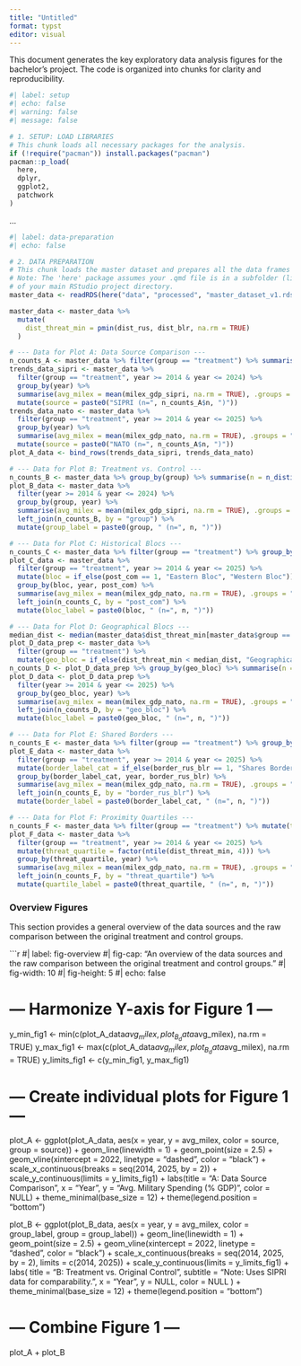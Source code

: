 ```yaml
---
title: "Untitled"
format: typst
editor: visual
---
```


This document generates the key exploratory data analysis figures for the bachelor's project. The code is organized into chunks for clarity and reproducibility.

```r
#| label: setup
#| echo: false
#| warning: false
#| message: false

# 1. SETUP: LOAD LIBRARIES
# This chunk loads all necessary packages for the analysis.
if (!require("pacman")) install.packages("pacman")
pacman::p_load(
  here,
  dplyr,
  ggplot2,
  patchwork
)
```

...

```r
#| label: data-preparation
#| echo: false

# 2. DATA PREPARATION
# This chunk loads the master dataset and prepares all the data frames needed for plotting.
# Note: The 'here' package assumes your .qmd file is in a subfolder (like 'docs')
# of your main RStudio project directory.
master_data <- readRDS(here("data", "processed", "master_dataset_v1.rds"))

master_data <- master_data %>%
  mutate(
    dist_threat_min = pmin(dist_rus, dist_blr, na.rm = TRUE)
  )

# --- Data for Plot A: Data Source Comparison ---
n_counts_A <- master_data %>% filter(group == "treatment") %>% summarise(n = n_distinct(iso3c))
trends_data_sipri <- master_data %>%
  filter(group == "treatment", year >= 2014 & year <= 2024) %>%
  group_by(year) %>%
  summarise(avg_milex = mean(milex_gdp_sipri, na.rm = TRUE), .groups = "drop") %>%
  mutate(source = paste0("SIPRI (n=", n_counts_A$n, ")"))
trends_data_nato <- master_data %>%
  filter(group == "treatment", year >= 2014 & year <= 2025) %>%
  group_by(year) %>%
  summarise(avg_milex = mean(milex_gdp_nato, na.rm = TRUE), .groups = "drop") %>%
  mutate(source = paste0("NATO (n=", n_counts_A$n, ")"))
plot_A_data <- bind_rows(trends_data_sipri, trends_data_nato)

# --- Data for Plot B: Treatment vs. Control ---
n_counts_B <- master_data %>% group_by(group) %>% summarise(n = n_distinct(iso3c))
plot_B_data <- master_data %>%
  filter(year >= 2014 & year <= 2024) %>%
  group_by(group, year) %>%
  summarise(avg_milex = mean(milex_gdp_sipri, na.rm = TRUE), .groups = "drop") %>%
  left_join(n_counts_B, by = "group") %>%
  mutate(group_label = paste0(group, " (n=", n, ")"))

# --- Data for Plot C: Historical Blocs ---
n_counts_C <- master_data %>% filter(group == "treatment") %>% group_by(post_com) %>% summarise(n = n_distinct(iso3c))
plot_C_data <- master_data %>%
  filter(group == "treatment", year >= 2014 & year <= 2025) %>%
  mutate(bloc = if_else(post_com == 1, "Eastern Bloc", "Western Bloc")) %>%
  group_by(bloc, year, post_com) %>%
  summarise(avg_milex = mean(milex_gdp_nato, na.rm = TRUE), .groups = "drop") %>%
  left_join(n_counts_C, by = "post_com") %>%
  mutate(bloc_label = paste0(bloc, " (n=", n, ")"))

# --- Data for Plot D: Geographical Blocs ---
median_dist <- median(master_data$dist_threat_min[master_data$group == "treatment"], na.rm = TRUE)
plot_D_data_prep <- master_data %>%
  filter(group == "treatment") %>%
  mutate(geo_bloc = if_else(dist_threat_min < median_dist, "Geographically East", "Geographically West"))
n_counts_D <- plot_D_data_prep %>% group_by(geo_bloc) %>% summarise(n = n_distinct(iso3c))
plot_D_data <- plot_D_data_prep %>%
  filter(year >= 2014 & year <= 2025) %>%
  group_by(geo_bloc, year) %>%
  summarise(avg_milex = mean(milex_gdp_nato, na.rm = TRUE), .groups = "drop") %>%
  left_join(n_counts_D, by = "geo_bloc") %>%
  mutate(bloc_label = paste0(geo_bloc, " (n=", n, ")"))

# --- Data for Plot E: Shared Borders ---
n_counts_E <- master_data %>% filter(group == "treatment") %>% group_by(border_rus_blr) %>% summarise(n = n_distinct(iso3c))
plot_E_data <- master_data %>%
  filter(group == "treatment", year >= 2014 & year <= 2025) %>%
  mutate(border_label_cat = if_else(border_rus_blr == 1, "Shares Border", "No Shared Border")) %>%
  group_by(border_label_cat, year, border_rus_blr) %>%
  summarise(avg_milex = mean(milex_gdp_nato, na.rm = TRUE), .groups = "drop") %>%
  left_join(n_counts_E, by = "border_rus_blr") %>%
  mutate(border_label = paste0(border_label_cat, " (n=", n, ")"))

# --- Data for Plot F: Proximity Quartiles ---
n_counts_F <- master_data %>% filter(group == "treatment") %>% mutate(threat_quartile = factor(ntile(dist_threat_min, 4))) %>% group_by(threat_quartile) %>% summarise(n = n_distinct(iso3c))
plot_F_data <- master_data %>%
  filter(group == "treatment", year >= 2014 & year <= 2025) %>%
  mutate(threat_quartile = factor(ntile(dist_threat_min, 4))) %>%
  group_by(threat_quartile, year) %>%
  summarise(avg_milex = mean(milex_gdp_nato, na.rm = TRUE), .groups = "drop") %>%
  left_join(n_counts_F, by = "threat_quartile") %>%
  mutate(quartile_label = paste0(threat_quartile, " (n=", n, ")"))
```

### Overview Figures

This section provides a general overview of the data sources and the raw comparison between the original treatment and control groups.

```r
#| label: fig-overview
#| fig-cap: "An overview of the data sources and the raw comparison between the original treatment and control groups."
#| fig-width: 10
#| fig-height: 5
#| echo: false

# --- Harmonize Y-axis for Figure 1 ---
y_min_fig1 <- min(c(plot_A_data$avg_milex, plot_B_data$avg_milex), na.rm = TRUE)
y_max_fig1 <- max(c(plot_A_data$avg_milex, plot_B_data$avg_milex), na.rm = TRUE)
y_limits_fig1 <- c(y_min_fig1, y_max_fig1)

# --- Create individual plots for Figure 1 ---
plot_A <- ggplot(plot_A_data, aes(x = year, y = avg_milex, color = source, group = source)) +
  geom_line(linewidth = 1) + geom_point(size = 2.5) +
  geom_vline(xintercept = 2022, linetype = "dashed", color = "black") +
  scale_x_continuous(breaks = seq(2014, 2025, by = 2)) +
  scale_y_continuous(limits = y_limits_fig1) +
  labs(title = "A: Data Source Comparison", x = "Year", y = "Avg. Military Spending (% GDP)", color = NULL) +
  theme_minimal(base_size = 12) + theme(legend.position = "bottom")

plot_B <- ggplot(plot_B_data, aes(x = year, y = avg_milex, color = group_label, group = group_label)) +
  geom_line(linewidth = 1) + geom_point(size = 2.5) +
  geom_vline(xintercept = 2022, linetype = "dashed", color = "black") +
  scale_x_continuous(breaks = seq(2014, 2025, by = 2), limits = c(2014, 2025)) +
  scale_y_continuous(limits = y_limits_fig1) +
  labs(
    title = "B: Treatment vs. Original Control",
    subtitle = "Note: Uses SIPRI data for comparability.",
    x = "Year", y = NULL, color = NULL
  ) +
  theme_minimal(base_size = 12) + theme(legend.position = "bottom")

# --- Combine Figure 1 ---
plot_A + plot_B